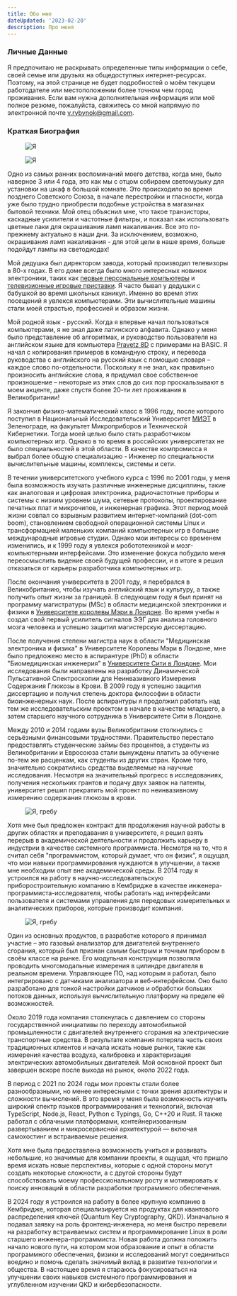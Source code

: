 ```yaml
---
title: Обо мне
dateUpdated: '2023-02-20'
description: Про меня
---
```


### Личные Данные

Я предпочитаю не раскрывать определенные типы информации о себе, своей семье или
друзьях на общедоступных интернет-ресурсах. Поэтому, на этой странице не будет
подробностей о моём текущем работодателе или местоположении более точном чем
город проживания. Если вам нужна дополнительная информация или моё полное
резюме, пожалуйста, свяжитесь со мной напрямую по электронной почте
v.rybynok@gmail.com.

### Краткая Биография

<figure
  className="hidden sm:float-left sm:mt-0 sm:mb-2 sm:mr-7 sm:block
    sm:w-1/3"
>
  <Image src="static/me-0.jpg" alt="Я" priority />
</figure>

<figure className="sm:hidden">
  <Image src="static/me-0-square.jpg" alt="Я" priority />
</figure>

Одно из самых ранних воспоминаний моего детства, когда мне, было наверное 3 или
4 года, это как мы с отцом собираем светомузыку для установки на шкаф в большой
комнате. Это происходило во время позднего Советского Союза, в начале
перестройки и гласности, когда уже было трудно приобрести подобные устройства в
магазинах бытовой техники. Мой отец объяснил мне, что такое транзисторы,
каскадные усилители и частотные фильтры, и показал как использовать цветные лаки
для окрашивания ламп накаливания. Все это по-прежнему актуально в наши дни. За
исключением, возможно, окрашивания ламп накаливания - для этой цели в наше
время, больше подойдут лампы на светодиодах!

Мой дедушка был директором завода, который производил телевизоры в 80-х годах. В
его доме всегда было много интересных новинок электроники, таких как
[первые персональные компьютеры](<https://ru.wikipedia.org/wiki/Правец_(компьютер)>)
и
[телевизионные игровые приставки](https://ru.wikibooks.org/wiki/Советские_телевизионные_игровые_приставки/Фабричные_телеигры).
Я часто бывал у дедушки с бабушкой во время школьных каникул. Именно во время
этих посещений я увлекся компьютерами. Эти вычислительные машины стали моей
страстью, профессией и образом жизни.

Мой родной язык - русский. Когда я впервые начал пользоваться компьютерами, я не
знал даже латинского алфавита. Однако у меня было представление об алгоритмах, и
руководство пользователя на английском языке для компьютера
[Pravetz 8D](<https://ru.wikipedia.org/wiki/Правец_(компьютер)#Правец_8D_—_клон_Oric_Atmos>)
с примерами на BASIC. Я начал с копирования примеров в командную строку, и
перевода руководства с английского на русский язык с помощью словаря&nbsp;–
каждое слово по-отдельности. Поскольку я не знал, как правильно произносить
английские слова, я придумал свое собственное произношение&nbsp;– некоторые из
этих слов до сих пор проскальзывают в моем акценте, даже спустя более 20-ти лет
проживания в Великобритании!

Я закончил физико-математический класс в 1996 году, после которого поступил в
Национальный Исследовательский Университет [МИЭТ](https://eng.miet.ru/) в
Зеленограде, на факультет Микроприборов и Технической Кибернетики. Тогда моей
целью было стать разработчиком компьютерных игр. Однако в то время в российских
университетах не было специальностей в этой области. В качестве компромисса я
выбрал более общую специализацию - Инженер по специальности вычислительные
машины, комплексы, системы и сети.

В течении университетского учебного курса с 1996 по 2001 годы, у меня была
возможность изучать различные инженерные дисциплины, такие как аналоговая и
цифровая электроника, радиочастотные приборы и системы с низким уровнем шума,
сетевые протоколы, проектирование печатных плат и микрочипов, и инженерная
графика. Этот период моей жизни совпал со взрывным развитием интернет-компаний
(dot-com boom), становлением свободной операционной системы Linux и
трансформацией маленьких компаний компьютерных игр в большие международные
игровые студии. Однако мои интересы со временем изменились, и к 1999 году я
увлекся робототехникой и мозг-компьютерными интерфейсами. Это изменение фокуса
побудило меня переосмыслить видение своей будущей профессии, и в итоге я решил
отказаться от карьеры разработчика компьютерных игр.

После окончания университета в 2001 году, я перебрался в Великобританию, чтобы
изучать английский язык и культуру, а также получить опыт жизни за границей. В
следующем году я был принят на программу магистратуры (MSc) в области
медицинской электроники и физики в
[Университете королевы Мэри в Лондоне](https://www.qmul.ac.uk/). Во время учебы
я создал свой первый усилитель сигналов ЭЭГ для анализа головного мозга человека
и успешно защитил магистерскую диссертацию.

После получения степени магистра наук в области "Медицинская электроника и
физика" в Университете Королевы Мэри в Лондоне, мне было предложено место в
аспирантуре (PhD) в области "Биомедицинская инженерия" в
[Университете Сити в Лондоне](https://www.city.ac.uk/). Мои исследования были
направлены на разработку Динамической Пульсативной Спектроскопии для
Неинвазивного Измерения Содержания Глюкозы в Крови. В 2009 году я успешно
защитил диссертацию и получил степень доктора философии в области биоинженерных
наук. После аспирантуры я продолжил работать над тем же исследовательским
проектом в начале в качестве младшего, а затем старшего научного сотрудника в
Университете Сити в Лондоне.

Между 2010 и 2014 годами вузы Великобритании столкнулись с серьёзными
финансовыми трудностями. Правительство перестало предоставлять студенческие
займы без процентов, а студенты из Великобритании и Евросоюза стали вынуждены
платить за обучение по-тем же расценкам, как студенты из других стран. Кроме
того, значительно сократились средства выделяемые на научные исследования.
Несмотря на значительный прогресс в исследованиях, получения нескольких грантов
и подачу двух заявок на патенты, университет решил прекратить мой проект по
неинвазивному измерению содержания глюкозы в крови.

<figure
  className="hidden sm:float-right sm:mt-0 sm:mb-2 sm:ml-7 sm:block
    sm:w-1/3"
>
  <Image src="static/me-1.jpg" alt="Я, гребу" />
</figure>

Хотя мне был предложен контракт для продолжения научной работы в других областях
и преподавания в университете, я решил взять перерыв в академической
деятельности и продолжить карьеру в индустрии в качестве системного
программиста. Несмотря на то, что я считал себя "программистом, который думает,
что он физик", я ощущал, что мои навыки программирования нуждаются в улучшении,
а также мне необходим опыт вне академической среды. В 2014 году я устроился на
работу в научно-исследовательскую приборостроительную компанию в Кембридже в
качестве инженера-программиста-исследователя, чтобы работать над интерфейсами
пользователя и системами управления для передовых измерительных и аналитических
приборов, которые производит компания.

<figure className="sm:hidden">
  <Image src="static/me-1-square.jpg" alt="Я, гребу" />
</figure>

Один из основных продуктов, в разработке которого я принимал участие&nbsp;– это
газовый анализатор для двигателей внутреннего сгорания, который был признан
самым быстрым и точным прибором в своём классе на рынке. Его модульная
конструкция позволяла проводить многомодальные измерения в цилиндре двигателя в
реальном времени. Управляющее ПО, над которым я работал, было интегрировано с
датчиками анализатора и веб-интерфейсом. Оно было разработано для тонкой
настройки датчиков и обработки больших потоков данных, используя вычислительную
платформу на пределе её возможностей.

Около 2019 года компания столкнулась с давлением со стороны государственной
инициативы по переходу автомобильной промышленности с двигателей внутреннего
сгорания на электрические транспортные средства. В результате компания потеряла
часть своих традиционных клиентов и начала искать новые рынки, такие как
измерения качества воздуха, калибровка и характеризация электрических
автомобильных двигателей. Мой основной проект был завершен вскоре после выхода
на рынок, около 2022 года.

В период с 2021 по 2024 годы мои проекты стали более разнообразными, но менее
интересными с точки зрения архитектуры и сложности вычислений. В это время у
меня была возможность изучить широкий спектр языков программирования и
технологий, включая TypeScript, Node.js, React, Python с Typings, Go, C++20 и
Rust. Я также работал с облачными платформами, контейнеризованным
развертыванием и микросервисной архитектурой — включая самохостинг и
встраиваемые решения.

Хотя мне была предоставлена возможность учиться и развивать небольшие, но
значимые для компании проекты, я ощущал, что пришло время искать новые
перспективы, которые с одной стороны могут создать некоторые сложности, а с
другой стороны будут способствовать моему профессиональному росту и мотивировать
к поиску инноваций в области разработки программного обеспечения.

В 2024 году я устроился на работу в более крупную компанию в Кембридже, которая
специализируется на продуктах для квантового распределения ключей (Quantum Key
Cryptography, QKD). Изначально я подавал заявку на роль фронтенд-инженера, но
меня быстро перевели на разработку встраиваемых систем и программирование Linux
в роли старшего инженера-программиста. Новая работа должна положить начало
нового пути, на котором мои образование и опыт в области программного
обеспечения, физики и исследований могут соединиться воедино и помочь сделать
значимый вклад в развитие технологии и общества. В настоящее время я стараюсь
фокусироваться на улучшении своих навыков системного программирования и
углубленном изучении QKD и кибербезопасности.
